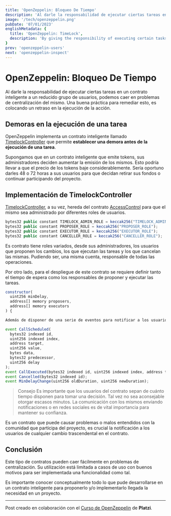 ```yaml
---
title: 'OpenZeppelin: Bloqueo De Tiempo'
description: 'Al darle la responsabilidad de ejecutar ciertas tareas en un contrato inteligente a un reducido grupo de usuarios, podemos caer en problemas de centralización del mismo. Una buena práctica para remediar esto, es colocando un retraso en la ejecución de la acción.'
image: '/tech/openzeppelin.png'
pubDate: '07/01/2023'
englishMetadata: {
  title: 'OpenZeppelin: TimeLock',
  description: 'By giving the responsibility of executing certain tasks in a smart contract to a small group of users, we can fall into centralization problems. A good practice to remedy this is to place a delay in the execution of the action.'
}
prev: 'openzeppelin-users'
next: 'openzeppelin-inspect'
---
```


# OpenZeppelin: Bloqueo De Tiempo

Al darle la responsabilidad de ejecutar ciertas tareas en un contrato inteligente a un reducido grupo de usuarios, podemos caer en problemas de centralización del mismo. Una buena práctica para remediar esto, es colocando un retraso en la ejecución de la acción.

## Demoras en la ejecución de una tarea

OpenZeppelin implementa un contrato inteligente llamado [TimelockController](https://external.ink?to=https://github.com/OpenZeppelin/openzeppelin-contracts/blob/master/contracts/governance/TimelockController.sol) que permite **establecer una demora antes de la ejecución de una tarea**.

Supongamos que en un contrato inteligente que emite tokens, sus administradores deciden aumentar la emisión de los mismos. Esto podría llevar a que el precio de los tokens baje considerablemente. Sería oportuno darles 48 o 72 horas a sus usuarios para que decidan retirar sus fondos o continuar participando del proyecto.

## Implementación de TimelockController

[TimelockController](https://external.ink?to=https://docs.openzeppelin.com/contracts/4.x/api/governance#TimelockController), a su vez, hereda del contrato [AccessControl](https://external.ink?to=https://github.com/OpenZeppelin/openzeppelin-contracts/blob/master/contracts/access/AccessControl.sol) para que el mismo sea administrado por diferentes roles de usuarios.

```js
bytes32 public constant TIMELOCK_ADMIN_ROLE = keccak256("TIMELOCK_ADMIN_ROLE");
bytes32 public constant PROPOSER_ROLE = keccak256("PROPOSER_ROLE");
bytes32 public constant EXECUTOR_ROLE = keccak256("EXECUTOR_ROLE");
bytes32 public constant CANCELLER_ROLE = keccak256("CANCELLER_ROLE");
```

Es contrato tiene roles variados, desde sus administradores, los usuarios que proponen los cambios, los que ejecutan las tareas y los que cancelan las mismas. Pudiendo ser, una misma cuenta, responsable de todas las operaciones.

Por otro lado, para el despliegue de este contrato se requiere definir tanto el tiempo de espera como los responsables de proponer y ejecutar las tareas.

```js
constructor(
  uint256 minDelay,
  address[] memory proposers,
  address[] memory executors
) {
```

```js
Además de disponer de una serie de eventos para notificar a los usuarios de una nueva propuesta o de la pronta ejecución de una tarea que puede provocar cambios en el contrato.

event CallScheduled(
  bytes32 indexed id,
  uint256 indexed index,
  address target,
  uint256 value,
  bytes data,
  bytes32 predecessor,
  uint256 delay
);
event CallExecuted(bytes32 indexed id, uint256 indexed index, address target, uint256 value, bytes data);
event Cancelled(bytes32 indexed id);
event MinDelayChange(uint256 oldDuration, uint256 newDuration);
```

> Consejo
> Es importante que los usuarios del contrato sepan de cuánto tiempo disponen para tomar una decisión. Tal vez no sea aconsejable otorgar escasos minutos. La comunicación con los mismos enviando notificaciones o en redes sociales es de vital importancia para mantener su confianza.

Es un contrato que puede causar problemas o malos entendidos con la comunidad que participa del proyecto, es crucial la notificación a los usuarios de cualquier cambio trascendental en el contrato.

## Conclusión

Este tipo de contratos pueden caer fácilmente en problemas de centralización. Su utilización está limitada a casos de uso con buenos motivos para ser implementada una funcionalidad como tal.

Es importante conocer conceptualmente todo lo que pude desarrollarse en un contrato inteligente para proponerlo y/o implementarlo llegada la necesidad en un proyecto.

---
Post creado en colaboración con el [Curso de OpenZeppelin](https://external.ink?to=https://platzi.com/cursos/openzeppelin/) de **Platzi**.
